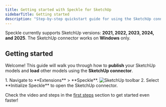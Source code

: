 ```yaml
---
title: Getting started with Speckle for SketchUp
sidebarTitle: Getting started
description: "Step-by-step quickstart guide for using the SketchUp connector"
---
```


<Info>Speckle currently supports SketchUp versions: **2021, 2022, 2023, 2024, and 2025**. The SketchUp connector works on **Windows** only.</Info>

## Getting started

Welcome! This guide will walk you through how to **publish** your SketchUp models and **load** other models using the **SketchUp connector**.


<BeforeYouBegin app="SketchUp" />

<Steps>
  <Step title="Open the SketchUp connector">
    1. Navigate to **Extensions** > **Speckle**.
    <Frame>
    <img src="/images/connectors/sketchup_toolbar.jpg" alt="SketchUp toolbar" />
    </Frame>
    2. Select **Initialize Speckle** to open the SketchUp connector.
    <DuiLogin connector="SketchUp" />
  </Step>

  <DuiPublish connector="SketchUp" />
  <DuiLoad connector="SketchUp" />
</Steps>

<Tip> Check the video and steps in the [first steps](/get-started/quickstart.mdx) section to get started even faster!</Tip>


<ConnectorConclusion connector="SketchUp" actions="publish and load" />


<LearnMore />